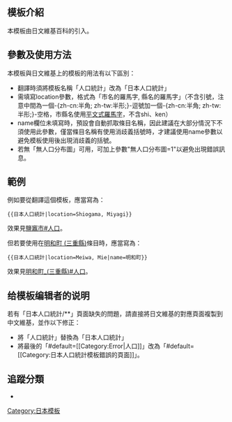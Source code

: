 <includeonly><!-- 在這裡加入模板的保護標識 --></includeonly><noinclude>{{Documentation subpage}}</noinclude>
<!-- 在本行下編輯模板說明 -->
== 模板介紹 ==
本模板由日文維基百科的{{Lang|ja|[[:ja:Template:人口統計|Template:人口統計]]}}引入。

== 參數及使用方法 ==
本模板與日文維基上的模板的用法有以下區別：
* 翻譯時須將模板名稱「人口統計」改為「日本人口統計」
* 需填寫location參數，格式為「市名的羅馬字, 縣名的羅馬字」（不含引號，注意中間為一個-{zh-cn:半角; zh-tw:半形;}-逗號加一個-{zh-cn:半角; zh-tw:半形;}-空格，市縣名使用[[平文式羅馬字]]，不含shi、ken）
* name欄位未填寫時，預設會自動抓取條目名稱，因此建議在大部分情況下不須使用此參數，僅當條目名稱有使用消歧義括號時，才建議使用name參數以避免模板使用後出現消歧義的括號。
* 若無「無人口分布圖」可用，可加上參數"無人口分布圖=1"以避免出現錯誤訊息。

== 範例 ==

例如要從{{Lang|ja|[[:ja:塩竈市]]}}翻譯這個模板，應當寫為：
<pre>{{日本人口統計|location=Shiogama, Miyagi}}</pre>
效果見[[鹽竈市#人口]]。

但若要使用在[[明和町 (三重縣)]]條目時，應當寫為：
<pre>{{日本人口統計|location=Meiwa, Mie|name=明和町}}</pre>
效果見[[明和町_(三重縣)#人口]]。

== 给模板编辑者的说明 ==
若有「日本人口統計/**」頁面缺失的問題，請直接將日文維基的對應頁面複製到中文維基，並作以下修正：
*將「人口統計」替換為「日本人口統計」
*將最後的「<nowiki>#default=[[Category:Error|人口]]</nowiki>」改為「<nowiki>#default=[[Category:日本人口統計模板錯誤的頁面]]</nowiki>」。

== 追蹤分類 ==
* {{clc|Category:日本人口統計模板錯誤的頁面}}
<includeonly>
<!-- 本行下加入模板的分類 -->
[[Category:日本模板]]
</includeonly>